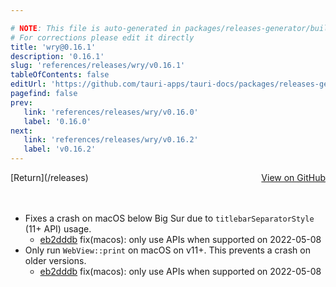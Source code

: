 ```yaml
---

# NOTE: This file is auto-generated in packages/releases-generator/build.ts
# For corrections please edit it directly
title: 'wry@0.16.1'
description: '0.16.1'
slug: 'references/releases/wry/v0.16.1'
tableOfContents: false
editUrl: 'https://github.com/tauri-apps/tauri-docs/packages/releases-generator/build.ts'
pagefind: false
prev:
   link: 'references/releases/wry/v0.16.0'
   label: '0.16.0'
next:
   link: 'references/releases/wry/v0.16.2'
   label: 'v0.16.2'
---
```


			

<ReleaseSidebar slug="references/releases/wry"  packageName="wry" />

<div style="margin-bottom:3rem; display: flex; justify-content: space-between; align-items: center"><span>[Return](/releases)</span><span><a href="https://github.com/tauri-apps/wry/releases/tag/wry-v0.16.1">View on GitHub</a></span></div>

- Fixes a crash on macOS below Big Sur due to `titlebarSeparatorStyle` (11+ API) usage.
  - [eb2dddb](https://github.com/tauri-apps/wry/commit/eb2dddb611f7fadf35bf7d7c32cb6d054da9fe9e) fix(macos): only use APIs when supported on 2022-05-08
- Only run `WebView::print` on macOS on v11+. This prevents a crash on older versions.
  - [eb2dddb](https://github.com/tauri-apps/wry/commit/eb2dddb611f7fadf35bf7d7c32cb6d054da9fe9e) fix(macos): only use APIs when supported on 2022-05-08

